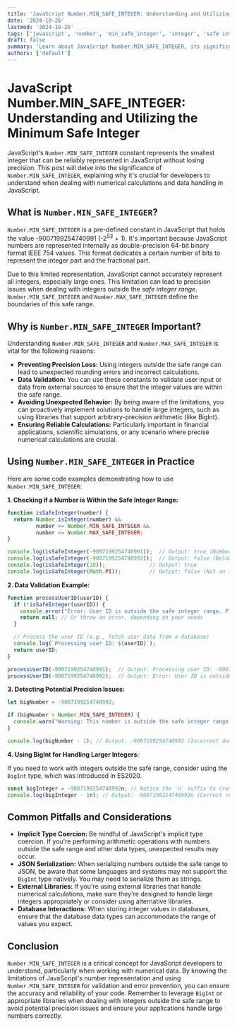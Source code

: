 ```yaml
---
title: 'JavaScript Number.MIN_SAFE_INTEGER: Understanding and Utilizing the Minimum Safe Integer'
date: '2024-10-26'
lastmod: '2024-10-26'
tags: ['javascript', 'number', 'min_safe_integer', 'integer', 'safe integer', 'es6', 'programming', 'coding', 'development']
draft: false
summary: 'Learn about JavaScript Number.MIN_SAFE_INTEGER, its significance for handling integer values, and how to use it effectively in your JavaScript code to avoid precision issues and ensure reliable calculations.'
authors: ['default']
---
```


# JavaScript Number.MIN_SAFE_INTEGER: Understanding and Utilizing the Minimum Safe Integer

JavaScript's `Number.MIN_SAFE_INTEGER` constant represents the smallest integer that can be reliably represented in JavaScript without losing precision. This post will delve into the significance of `Number.MIN_SAFE_INTEGER`, explaining why it's crucial for developers to understand when dealing with numerical calculations and data handling in JavaScript.

## What is `Number.MIN_SAFE_INTEGER`?

`Number.MIN_SAFE_INTEGER` is a pre-defined constant in JavaScript that holds the value -9007199254740991 (-2<sup>53</sup> + 1).  It's important because JavaScript numbers are represented internally as double-precision 64-bit binary format IEEE 754 values.  This format dedicates a certain number of bits to represent the integer part and the fractional part.

Due to this limited representation, JavaScript cannot accurately represent all integers, especially large ones. This limitation can lead to precision issues when dealing with integers outside the *safe integer range*.  `Number.MIN_SAFE_INTEGER` and `Number.MAX_SAFE_INTEGER` define the boundaries of this safe range.

## Why is `Number.MIN_SAFE_INTEGER` Important?

Understanding `Number.MIN_SAFE_INTEGER` and `Number.MAX_SAFE_INTEGER` is vital for the following reasons:

*   **Preventing Precision Loss:**  Using integers outside the safe range can lead to unexpected rounding errors and incorrect calculations.
*   **Data Validation:**  You can use these constants to validate user input or data from external sources to ensure that the integer values are within the safe range.
*   **Avoiding Unexpected Behavior:** By being aware of the limitations, you can proactively implement solutions to handle large integers, such as using libraries that support arbitrary-precision arithmetic (like BigInt).
*   **Ensuring Reliable Calculations:** Particularly important in financial applications, scientific simulations, or any scenario where precise numerical calculations are crucial.

## Using `Number.MIN_SAFE_INTEGER` in Practice

Here are some code examples demonstrating how to use `Number.MIN_SAFE_INTEGER`:

**1. Checking if a Number is Within the Safe Integer Range:**

```javascript
function isSafeInteger(number) {
  return Number.isInteger(number) &&
         number >= Number.MIN_SAFE_INTEGER &&
         number <= Number.MAX_SAFE_INTEGER;
}

console.log(isSafeInteger(-9007199254740991));  // Output: true (Number.MIN_SAFE_INTEGER)
console.log(isSafeInteger(-9007199254740992));  // Output: false (Below Number.MIN_SAFE_INTEGER)
console.log(isSafeInteger(10));              // Output: true
console.log(isSafeInteger(Math.PI));         // Output: false (Not an integer)
```

**2. Data Validation Example:**

```javascript
function processUserID(userID) {
  if (!isSafeInteger(userID)) {
    console.error("Error: User ID is outside the safe integer range. Please use a valid ID.");
    return null; // Or throw an error, depending on your needs
  }

  // Process the user ID (e.g., fetch user data from a database)
  console.log(`Processing user ID: ${userID}`);
  return userID;
}

processUserID(-9007199254740991);  // Output: Processing user ID: -9007199254740991
processUserID(-9007199254740992);  // Output: Error: User ID is outside the safe integer range. Please use a valid ID.
```

**3. Detecting Potential Precision Issues:**

```javascript
let bigNumber = -9007199254740992;

if (bigNumber < Number.MIN_SAFE_INTEGER) {
  console.warn("Warning: This number is outside the safe integer range.  Potential precision issues may occur.");
}

console.log(bigNumber - 1); // Output: -9007199254740992 (Incorrect due to precision loss)
```

**4. Using BigInt for Handling Larger Integers:**

If you need to work with integers outside the safe range, consider using the `BigInt` type, which was introduced in ES2020.

```javascript
const bigInteger = -9007199254740992n; // Notice the 'n' suffix to create a BigInt
console.log(bigInteger - 1n); // Output: -9007199254740993n (Correct result)
```

## Common Pitfalls and Considerations

*   **Implicit Type Coercion:** Be mindful of JavaScript's implicit type coercion. If you're performing arithmetic operations with numbers outside the safe range and other data types, unexpected results may occur.
*   **JSON Serialization:** When serializing numbers outside the safe range to JSON, be aware that some languages and systems may not support the `BigInt` type natively.  You may need to serialize them as strings.
*   **External Libraries:**  If you're using external libraries that handle numerical calculations, make sure they're designed to handle large integers appropriately or consider using alternative libraries.
*   **Database Interactions:** When storing integer values in databases, ensure that the database data types can accommodate the range of values you expect.

## Conclusion

`Number.MIN_SAFE_INTEGER` is a critical concept for JavaScript developers to understand, particularly when working with numerical data. By knowing the limitations of JavaScript's number representation and using `Number.MIN_SAFE_INTEGER` for validation and error prevention, you can ensure the accuracy and reliability of your code. Remember to leverage `BigInt` or appropriate libraries when dealing with integers outside the safe range to avoid potential precision issues and ensure your applications handle large numbers correctly.